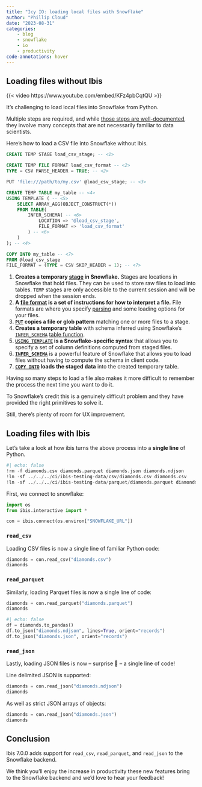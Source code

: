 ```yaml
---
title: "Icy IO: loading local files with Snowflake"
author: "Phillip Cloud"
date: "2023-08-31"
categories:
    - blog
    - snowflake
    - io
    - productivity
code-annotations: hover
---
```

## Loading files without Ibis

{{< video https://www.youtube.com/embed/KFz4pbCqtQU >}}

It's challenging to load local files into Snowflake from Python.

Multiple steps are required, and while [those steps are
well-documented](https://docs.snowflake.com/user-guide/data-load-local-file-system),
they involve many concepts that are not necessarily familiar to data
scientists.

Here's how to load a CSV file into Snowflake without Ibis.

```sql
CREATE TEMP STAGE load_csv_stage; -- <1>

CREATE TEMP FILE FORMAT load_csv_format -- <2>
TYPE = CSV PARSE_HEADER = TRUE; -- <2>

PUT 'file:///path/to/my.csv' @load_csv_stage; -- <3>

CREATE TEMP TABLE my_table -- <4>
USING TEMPLATE ( -- <5>
    SELECT ARRAY_AGG(OBJECT_CONSTRUCT(*))
    FROM TABLE(
        INFER_SCHEMA( -- <6>
            LOCATION => '@load_csv_stage',
            FILE_FORMAT => 'load_csv_format'
        ) -- <6>
    )
); -- <4>

COPY INTO my_table -- <7>
FROM @load_csv_stage
FILE_FORMAT = (TYPE = CSV SKIP_HEADER = 1); -- <7>
```

1. **Creates a temporary [stage](https://docs.snowflake.com/en/sql-reference/sql/create-stage) in Snowflake.** Stages are locations in Snowflake that hold files. They can be used to store raw files to load into tables. `TEMP` stages are only accessible to the current session and will be dropped when the session ends.
2. **A [file format](https://docs.snowflake.com/en/sql-reference/sql/create-file-format) is a set of instructions for how to interpret a file.** File formats are where you specify [parsing](https://docs.snowflake.com/sql-reference/sql/create-file-format#type-csv) and some loading options for your files.
3. **[`PUT`](https://docs.snowflake.com/en/sql-reference/sql/put) copies a file or glob pattern** matching one or more files to a stage.
4. **Creates a temporary table** with schema inferred using Snowflake's [`INFER_SCHEMA`](https://docs.snowflake.com/en/sql-reference/functions/infer_schema) [table function](https://docs.snowflake.com/en/sql-reference/functions-table).
5. **[`USING TEMPLATE`](https://docs.snowflake.com/sql-reference/sql/create-table#create-table-using-template) is a Snowflake-specific syntax** that allows you to specify a set of column definitions computed from staged files.
6. **[`INFER_SCHEMA`](https://docs.snowflake.com/en/sql-reference/functions/infer_schema)** is a powerful feature of Snowflake that allows you to load files without having to compute the schema in client code.
7. **[`COPY INTO`](https://docs.snowflake.com/en/sql-reference/sql/copy-into-table) loads the staged data** into the created temporary table.

Having so many steps to load a file also makes it more difficult to remember
the process the next time you want to do it.

To Snowflake's credit this is a genuinely difficult problem and they have
provided the right primitives to solve it.

Still, there's plenty of room for UX improvement.

## Loading files with Ibis

Let's take a look at how ibis turns the above process into a **single line** of Python.

```python
#| echo: false
!rm -f diamonds.csv diamonds.parquet diamonds.json diamonds.ndjson
!ln -sf ../../../ci/ibis-testing-data/csv/diamonds.csv diamonds.csv
!ln -sf ../../../ci/ibis-testing-data/parquet/diamonds.parquet diamonds.parquet
```

First, we connect to snowflake:

```python
import os
from ibis.interactive import *

con = ibis.connect(os.environ["SNOWFLAKE_URL"])
```

### `read_csv`

Loading CSV files is now a single line of familiar Python code:

```python
diamonds = con.read_csv("diamonds.csv")
diamonds
```

### `read_parquet`

Similarly, loading Parquet files is now a single line of code:

```python
diamonds = con.read_parquet("diamonds.parquet")
diamonds
```

```python
#| echo: false
df = diamonds.to_pandas()
df.to_json("diamonds.ndjson", lines=True, orient="records")
df.to_json("diamonds.json", orient="records")
```

### `read_json`

Lastly, loading JSON files is now -- surprise 🥳 -- a single line of code!

Line delimited JSON is supported:

```python
diamonds = con.read_json("diamonds.ndjson")
diamonds
```

As well as strict JSON arrays of objects:

```python
diamonds = con.read_json("diamonds.json")
diamonds
```

## Conclusion

Ibis 7.0.0 adds support for `read_csv`, `read_parquet`, and `read_json` to the
Snowflake backend.

We think you'll enjoy the increase in productivity these new features bring to the
Snowflake backend and we'd love to hear your feedback!
